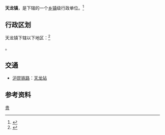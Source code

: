 {{中国乡级行政区|52/04/21/103/000}}

'''天龙镇'''，是{{PRC admin/fullname|52/04/21/103/000|3}}下辖的一个[[乡镇|乡镇]]级行政单位。<ref>{{PRC admin/ref sgc|{{PRC admin/parent|52/04/21/103/000}}}}</ref>

== 行政区划 ==

天龙镇下辖以下地区：<ref>{{PRC admin/ref sgc|52/04/21/103/000}}</ref>

{{PRC admin/children|52/04/21/103/000}}。

== 交通 ==
* {{rint|cn|rail}}[[沪昆铁路|沪昆铁路]]：[[天龙站|天龙站]]

== 参考资料 ==
{{reflist}}

{{PRC admin/navcat|52/04/21/103/000}}
{{中国历史文化名镇}}
[[Category:中国历史文化名镇|贵]]